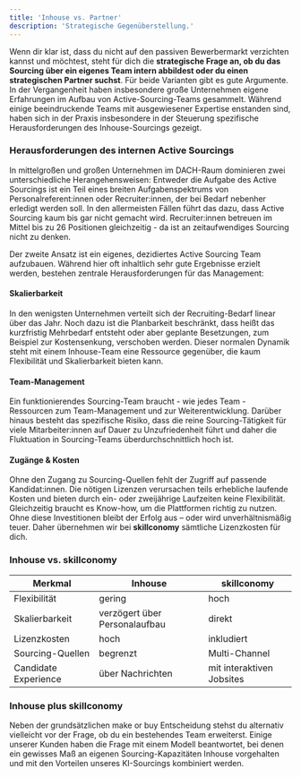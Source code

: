 ```yaml
---
title: 'Inhouse vs. Partner'
description: 'Strategische Gegenüberstellung.'
---
```


Wenn dir klar ist, dass du nicht auf den passiven Bewerbermarkt verzichten kannst und möchtest, steht für dich die **strategische 
Frage an, ob du das Sourcing über ein eigenes Team intern abbildest oder du einen strategischen Partner suchst**. Für beide 
Varianten gibt es gute Argumente. In der Vergangenheit haben insbesondere große Unternehmen eigene Erfahrungen im Aufbau 
von Active-Sourcing-Teams gesammelt. Während einige beeindruckende Teams mit ausgewiesener Expertise enstanden sind, haben 
sich in der Praxis insbesondere in der Steuerung spezifische Herausforderungen des Inhouse-Sourcings gezeigt.

### Herausforderungen des internen Active Sourcings ###

In mittelgroßen und großen Unternehmen im DACH-Raum dominieren zwei unterschiedliche Herangehensweisen: Entweder die Aufgabe 
des Active Sourcings ist ein Teil eines breiten Aufgabenspektrums von Personalreferent:innen oder Recruiter:innen, der bei Bedarf 
nebenher erledigt werden soll. In den allermeisten Fällen führt das dazu, dass Active Sourcing kaum bis gar nicht gemacht wird. 
Recruiter:innen betreuen im Mittel bis zu 26 Positionen gleichzeitig - da ist an zeitaufwendiges Sourcing nicht zu denken. 

Der zweite Ansatz ist ein eigenes, dezidiertes Active Sourcing Team aufzubauen. Während hier oft inhaltlich sehr gute Ergebnisse 
erzielt werden, bestehen zentrale Herausforderungen für das Management: 

#### Skalierbarkeit ####

In den wenigsten Unternehmen verteilt sich der Recruiting-Bedarf linear über das Jahr. Noch dazu ist die Planbarkeit beschränkt, 
dass heißt das kurzfristig Mehrbedarf entsteht oder aber geplante Besetzungen, zum Beispiel zur Kostensenkung, verschoben werden. 
Dieser normalen Dynamik steht mit einem Inhouse-Team eine Ressource gegenüber, die kaum Flexibilität und Skalierbarkeit bieten kann. 

#### Team-Management ####

Ein funktionierendes Sourcing-Team braucht - wie jedes Team - Ressourcen zum Team-Management und zur Weiterentwicklung. Darüber 
hinaus besteht das spezifische Risiko, dass die reine Sourcing-Tätigkeit für viele Mitarbeiter:innen auf Dauer zu Unzufriedenheit 
führt und daher die Fluktuation in Sourcing-Teams überdurchschnittlich hoch ist. 

#### Zugänge & Kosten ####

Ohne den Zugang zu Sourcing-Quellen fehlt der Zugriff auf passende Kandidat:innen. 
Die nötigen Lizenzen verursachen teils erhebliche laufende Kosten und bieten durch ein- oder zweijährige Laufzeiten keine 
Flexibilität. Gleichzeitig braucht es Know-how, um die Plattformen richtig zu nutzen. Ohne diese Investitionen bleibt der 
Erfolg aus – oder wird unverhältnismäßig teuer. Daher übernehmen wir bei **skillconomy** sämtliche Lizenzkosten für dich.  

### Inhouse vs. skillconomy ###

| Merkmal               | Inhouse                          | skillconomy                      |
|-----------------------|----------------------------------|----------------------------------|
| Flexibilität         | gering                           | hoch                             |
| Skalierbarkeit        | verzögert über Personalaufbau    | direkt                           |
| Lizenzkosten          | hoch                             | inkludiert                       |
| Sourcing-Quellen      | begrenzt                          | Multi-Channel                    |
| Candidate Experience        | über Nachrichten                 | mit interaktiven Jobsites        |

### Inhouse plus skillconomy ###

Neben der grundsätzlichen make or buy Entscheidung stehst du alternativ vielleicht vor der Frage, ob du ein bestehendes Team 
erweiterst. Einige unserer Kunden haben die Frage mit einem Modell beantwortet, bei denen ein gewisses Maß an eigenen Sourcing-Kapazitäten 
Inhouse vorgehalten und mit den Vorteilen unseres KI-Sourcings kombiniert werden. 